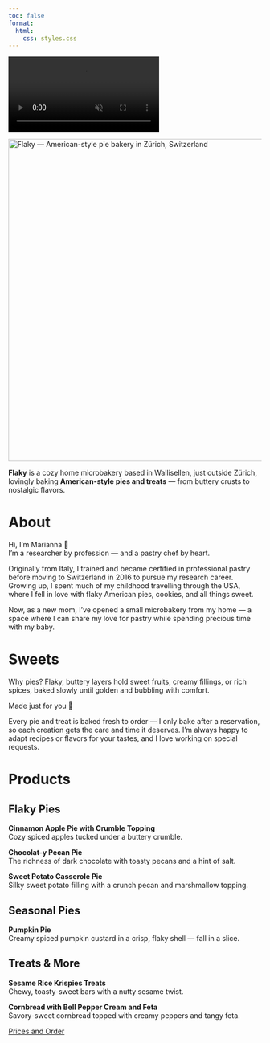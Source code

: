 ```yaml
---
toc: false
format:
  html:
    css: styles.css
---
```



<div class="background-video-container">
  <video autoplay loop muted playsinline>
    <source src="Backgroundrotating.mp4" type="video/mp4">
    Your browser does not support the video tag.
  </video>
</div>

![](logo_website.png){fig-align="center" width="642" alt="Flaky — American-style pie bakery in Zürich, Switzerland"}


**Flaky** is a cozy home microbakery based in Wallisellen, just outside Zürich, lovingly baking **American-style pies and treats** — from buttery crusts to nostalgic flavors.

# About {#about}

Hi, I’m Marianna 🍓\
I’m a researcher by profession — and a pastry chef by heart.

Originally from Italy, I trained and became certified in professional pastry before moving to Switzerland in 2016 to pursue my research career.\
Growing up, I spent much of my childhood travelling through the USA, where I fell in love with flaky American pies, cookies, and all things sweet.

Now, as a new mom, I’ve opened a small microbakery from my home — a space where I can share my love for pastry while spending precious time with my baby.

# Sweets {#sweets}

Why pies? Flaky, buttery layers hold sweet fruits, creamy fillings, or rich spices, baked slowly until golden and bubbling with comfort.

Made just for you 💛

Every pie and treat is baked fresh to order — I only bake after a reservation, so each creation gets the care and time it deserves. I’m always happy to adapt recipes or flavors for your tastes, and I love working on special requests.

# Products {#products}

## Flaky Pies

**Cinnamon Apple Pie with Crumble Topping**\
Cozy spiced apples tucked under a buttery crumble.

**Chocolat-y Pecan Pie**\
The richness of dark chocolate with toasty pecans and a hint of salt.

**Sweet Potato Casserole Pie**\
Silky sweet potato filling with a crunch pecan and marshmallow topping.

## Seasonal Pies

**Pumpkin Pie**\
Creamy spiced pumpkin custard in a crisp, flaky shell — fall in a slice.

## Treats & More

**Sesame Rice Krispies Treats**\
Chewy, toasty-sweet bars with a nutty sesame twist.

**Cornbread with Bell Pepper Cream and Feta**\
Savory-sweet cornbread topped with creamy peppers and tangy feta.

<div class="nav-button">
  <a href="contact.qmd" class="btn-link">Prices and Order</a>
</div>

<script type="application/ld+json">
{
  "@context": "https://schema.org",
  "@type": "Bakery",
  "name": "Flaky",
  "image": "https://yourdomain.com/logo_website.png",
  "address": {
    "@type": "PostalAddress",
    "addressLocality": "Zürich",
    "addressCountry": "CH"
  },
  "servesCuisine": "American desserts",
  "url": "https://yourdomain.com",
  "description": "Flaky is a home-based microbakery in Zürich, baking handmade American-style pies such as pumpkin pie, cinnamon apple crumble, and pecan pie."
}
</script>